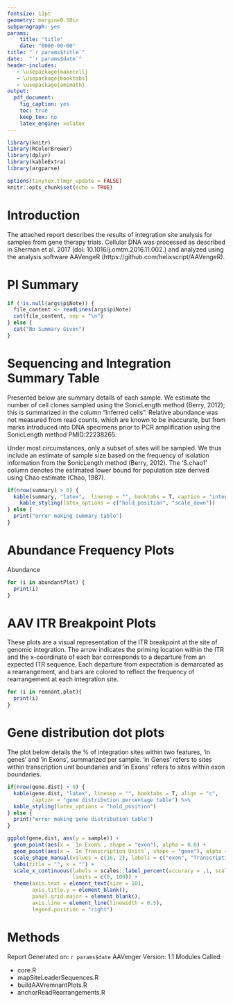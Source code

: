 ```yaml
---
fontsize: 12pt
geometry: margin=0.50in
subparagraph: yes
params:
    title: "title"
    date: "0000-00-00"
title: "`r params$title`"
date:  "`r params$date`"
header-includes:
   - \usepackage{makecell}
   - \usepackage{booktabs}
   - \usepackage{amsmath}
output: 
  pdf_document:
    fig_caption: yes
    toc: true
    keep_tex: no
    latex_engine: xelatex
---
```


```r
library(knitr)
library(RColorBrewer)
library(dplyr)
library(kableExtra)
library(argparse)

options(tinytex.tlmgr_update = FALSE)
knitr::opts_chunk$set(echo = TRUE)
```

\newpage

# Introduction

The attached report describes the results of integration site analysis for samples from gene therapy trials. Cellular DNA was processed as described in Sherman et al. 2017 (doi: 10.1016/j.omtm.2016.11.002.) and analyzed using the analysis software AAVengeR (https://github.com/helixscript/AAVengeR). 

# PI Summary

```r

if (!is.null(args$piNote)) {
  file_content <- readLines(args$piNote)
  cat(file_content, sep = "\n")
} else {
  cat("No Summary Given")
}

```

# Sequencing and Integration Summary Table

Presented below are summary details of each sample. We estimate the number of cell clones sampled using the SonicLength method (Berry, 2012); this is summarized in the column “Inferred cells”. Relative abundance was not measured from read counts, which are known to be inaccurate, but
from marks introduced into DNA specimens prior to PCR amplification using the SonicLength method
PMID:22238265.

Under most circumstances, only a subset of sites will be sampled. We thus include an estimate of sample size based on the frequency of isolation information from the SonicLength method (Berry, 2012). The ‘S.chao1’ column denotes the estimated lower bound for population size derived using Chao estimate (Chao, 1987).

```r
if(nrow(summary) > 0) {
  kable(summary, "latex",  linesep = "", booktabs = T, caption = "integration summary table") %>%
    kable_styling(latex_options = c("hold_position", "scale_down"))
} else {
  print("error making summary table")
}
```

\newpage

# Abundance Frequency Plots

Abundance 

```r


for (i in abundantPlot) {
  print(i)
}

```

\newpage

# AAV ITR Breakpoint Plots

These plots are a visual representation of the ITR breakpoint at the site of genomic integration. The arrow indicates the priming location within the ITR and the x-coordinate of each bar corresponds to a departure from an expected ITR sequence. Each departure from expectation is demarcated as a rearrangement, and bars are colored to reflect the frequency of rearrangement at each integration site. 

```r
 
for (i in remnant.plot){ 
  print(i)
}

```

\newpage

# Gene distribution dot plots

The plot below details the % of integration sites within two features, 'in genes' and 'in Exons', summarized per sample. 'in Genes' refers to sites within transcription unit boundaries and 'in Exons' refers to sites within exon boundaries. 

```r
if(nrow(gene.dist) > 0) {
  kable(gene.dist, "latex", linesep = "", booktabs = T, align = "c", 
        caption = "gene distribution percentage table") %>%
  kable_styling(latex_options = "hold_position")
} else {
  print("error making gene distribution table")
}
```

```r

ggplot(gene.dist, aes(y = sample)) +
  geom_point(aes(x = `In Exon%`, shape = "exon"), alpha = 0.8) +    
  geom_point(aes(x = `In Transcription Unit%`, shape = "gene"), alpha = 0.8, size = 2) + 
  scale_shape_manual(values = c(16, 2), labels = c("exon", "TranscriptionUnit"), name = NULL) + 
  labs(title = "", x = "") + 
  scale_x_continuous(labels = scales::label_percent(accuracy = .1, scale = 1), 
                     limits = c(0, 100)) +
  theme(axis.text = element_text(size = 10),                  
        axis.title.y = element_blank(),
        panel.grid.major = element_blank(),                   
        axis.line = element_line(linewidth = 0.5),
        legend.position = "right")

```

\clearpage
\newpage

# Methods

Report Generated on: `r params$date` \newline AAVenger Version: 1.1 \newline 
\newline 
Modules Called: 

* core.R  
* mapSiteLeaderSequences.R  
* buildAAVremnantPlots.R  
* anchorReadRearrangements.R


